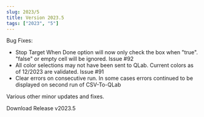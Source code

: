 ```yaml
---
slug: 2023/5
title: Version 2023.5
tags: ["2023", "5"]
---
```



Bug Fixes:
- Stop Target When Done option will now only check the box when "true". "false" or empty cell will be ignored. Issue #92
- All color selections may not have been sent to QLab. Current colors as of 12/2023 are validated. Issue #91
- Clear errors on consecutive run. In some cases errors continued to be displayed on second run of CSV-To-QLab

Various other minor updates and fixes.


<div className={styles.buttons}>
    <Link
    className="button button--primary button--lg"
    to="https://github.com/fross123/csv_to_qlab/releases/download/v2023.5/CSV-To-QLab.dmg">
    Download Release v2023.5
    </Link>
</div>
